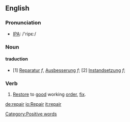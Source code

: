 ==English==
===Pronunciation===
* [[IPA]]: /'ripε:/
===Noun===


====traduction====
* {{de}} [1] [[Reparatur]] ''f'', [[Ausbesserung]] ''f''; [2] [[Instandsetzung]] ''f''; 

===Verb===
# [[Restore]] to [[good]] working [[order]], [[fix]].

[[Category:Positive words]]

[[de:repair]]
[[io:Repair]]
[[it:repair]]